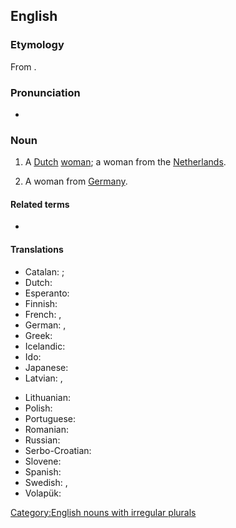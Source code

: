 ==English==

===Etymology===
From {{af|en|Dutch|-woman}}.

===Pronunciation===
* {{IPA|/dʌtʃˌwʊmən/|lang=en}}

===Noun===
{{en-noun|Dutchwomen}}

# A [[Dutch]] [[woman]]; a woman from the [[Netherlands]].
# {{lb|en|archaic|or|dated}} A woman from [[Germany]].

====Related terms====
* {{l|en|Dutchman}}

====Translations====
{{trans-top|a Dutch woman}}
* Catalan: {{t+|ca|neerlandesa|f}}; {{qualifier|dated}} {{t+|ca|holandesa|f}}
* Dutch: {{t+|nl|Nederlandse|f}}
* Esperanto: {{t|eo|nederlandanino}}
* Finnish: {{t|fi|hollannitar}}
* French: {{t+|fr|Néerlandaise|f}}, {{t+|fr|Hollandaise|f}}
* German: {{t+|de|Niederländerin|f}}, {{t+|de|Holländerin|f}}
* Greek: {{t|el|Ολλανδή|f}}
* Icelandic: {{qualifier|not gender specific}} {{t|is|Hollendingur|m}}
* Ido: {{t|io|Nederlandanino}}
* Japanese: {{t+|ja|オランダ人|tr=Oranda-jin|sc=Jpan}}
* Latvian: {{t|lv|holandiete|f}}, {{t|lv|nīderlandiete|f}}
{{trans-mid}}
* Lithuanian: {{t+|lt|olandė|f}}
* Polish: {{t+|pl|Holenderka|f}}
* Portuguese: {{t|pt|holandesa|f}}
* Romanian: {{t+|ro|olandeză|f}}
* Russian: {{t+|ru|голла́ндка|f}}
* Serbo-Croatian: {{t|sh|Nizòzēmka|f}}
* Slovene: {{t|sl|Nizozémka|f}}
* Spanish: {{t+|es|holandesa|f}}
* Swedish: {{t+|sv|nederländska}}, {{t+|sv|holländska}}
* Volapük: {{t|vo|ji-Nedänan}}
{{trans-bottom}}

[[Category:English nouns with irregular plurals]]